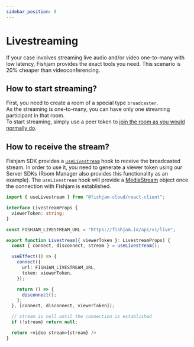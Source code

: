 ```yaml
---
sidebar_position: 8
---
```


# Livestreaming

If your case involves streaming live audio and/or video one-to-many with low latency, Fishjam provides the exact tools you need. This scenario is 20% cheaper than videoconferencing.

## How to start streaming?

First, you need to create a room of a special type `broadcaster`.  
As the streaming is one-to-many, you can have only one streaming participant in that room.  
To start streaming, simply use a peer token to [join the room as you would normally do](/react/connecting).

## How to receive the stream?

Fishjam SDK provides a [`useLivestream`](/api/web/functions/useLivestream) hook to receive the broadcasted stream.
In order to use it, you need to generate a viewer token using our Server SDKs (Room Manager also provides this functionality as an example).
The `useLivestream` hook will provide a [MediaStream](https://developer.mozilla.org/en-US/docs/Web/API/MediaStream) object once the connection with Fishjam is established.

```ts
import { useLivestream } from "@fishjam-cloud/react-client";

interface LivestreamProps {
  viewerToken: string;
}

const FISHJAM_LIVESTREAM_URL = "https://fishjam.io/api/v1/live";

export function Livestream({ viewerToken }: LivestreamProps) {
  const { connect, disconnect, stream } = useLivestream();

  useEffect(() => {
    connect({
      url: FISHJAM_LIVESTREAM_URL,
      token: viewerToken,
    });

    return () => {
      disconnect();
    };
  }, [connect, disconnect, viewerToken]);

  // stream is null until the connection is established
  if (!stream) return null;

  return <video stream={stream} />
}
```

